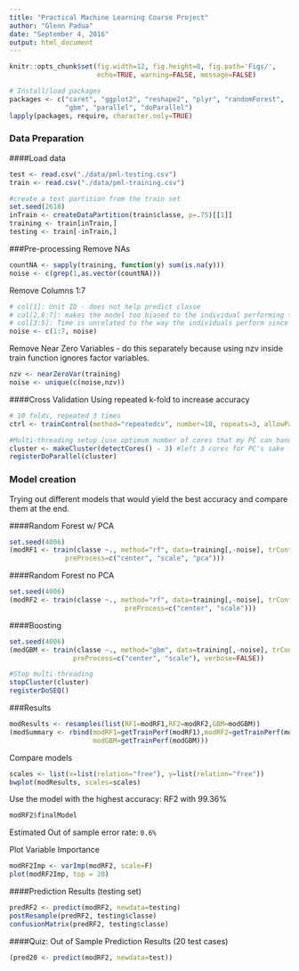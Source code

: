 ```yaml
---
title: "Practical Machine Learning Course Project"
author: "Glenn Padua"
date: "September 4, 2016"
output: html_document
---
```


```r
knitr::opts_chunk$set(fig.width=12, fig.height=8, fig.path='Figs/',
                      echo=TRUE, warning=FALSE, message=FALSE)
```

```r
# Install/load packages
packages <- c("caret", "ggplot2", "reshape2", "plyr", "randomForest", 
              "gbm", "parallel", "doParallel")
lapply(packages, require, character.only=TRUE)
```

### Data Preparation
####Load data
```r
test <- read.csv("./data/pml-testing.csv")
train <- read.csv("./data/pml-training.csv")

#create a test partition from the train set
set.seed(2618)
inTrain <- createDataPartition(train$classe, p=.75)[[1]]
training <- train[inTrain,]
testing <- train[-inTrain,]
```

###Pre-processing
Remove NAs
```r
countNA <- sapply(training, function(y) sum(is.na(y)))
noise <- c(grep(1,as.vector(countNA)))
```

Remove Columns 1:7
```r
# col[1]: Unit ID - does not help predict classe
# col[2,6:7]: makes the model too biased to the individual performing the task - our model should predict regardless of who's performing the activity without bias.
# col[3:5]: Time is unrelated to the way the individuals perform since they were given specific instructions on how to perfrom each task.
noise <- c(1:7, noise)
```

Remove Near Zero Variables - do this separately because using nzv inside train function ignores factor variables.
```r
nzv <- nearZeroVar(training)
noise <- unique(c(noise,nzv))
```

####Cross Validation
Using repeated k-fold to increase accuracy
```r
# 10 folds, repeated 3 times
ctrl <- trainControl(method="repeatedcv", number=10, repeats=3, allowParallel=TRUE)
```

```r
#Multi-threading setup (use optimum number of cores that my PC can handle)
cluster <- makeCluster(detectCores() - 3) #left 3 cores for PC's sake
registerDoParallel(cluster)
```

### Model creation

Trying out different models that would yield the best accuracy and compare them at the end.

####Random Forest w/ PCA
```r
set.seed(4006)
(modRF1 <- train(classe ~., method="rf", data=training[,-noise], trControl=ctrl, 
              preProcess=c("center", "scale", "pca")))
```

####Random Forest no PCA
```r
set.seed(4006)
(modRF2 <- train(classe ~., method="rf", data=training[,-noise], trControl=ctrl, 
                             preProcess=c("center", "scale")))
```

####Boosting
```r
set.seed(4006)
(modGBM <- train(classe ~., method="gbm", data=training[,-noise], trControl=ctrl, 
                preProcess=c("center", "scale"), verbose=FALSE))
```

```r
#Stop multi-threading
stopCluster(cluster)
registerDoSEQ()
```

###Results
```r
modResults <- resamples(list(RF1=modRF1,RF2=modRF2,GBM=modGBM))
(modSummary <- rbind(modRF1=getTrainPerf(modRF1),modRF2=getTrainPerf(modRF2),
                     modGBM=getTrainPerf(modGBM)))
```

Compare models
```r
scales <- list(x=list(relation="free"), y=list(relation="free"))
bwplot(modResults, scales=scales)
```

Use the model with the highest accuracy: RF2 with 99.36%
```r
modRF2$finalModel
```
Estimated Out of sample error rate: `0.6%`

Plot Variable Importance
```r
modRF2Imp <- varImp(modRF2, scale=F)
plot(modRF2Imp, top = 20)
```

####Prediction Results (testing set)
```r
predRF2 <- predict(modRF2, newdata=testing)
postResample(predRF2, testing$classe)
confusionMatrix(predRF2, testing$classe)
```

####Quiz: Out of Sample Prediction Results (20 test cases)
```r
(pred20 <- predict(modRF2, newdata=test))
```